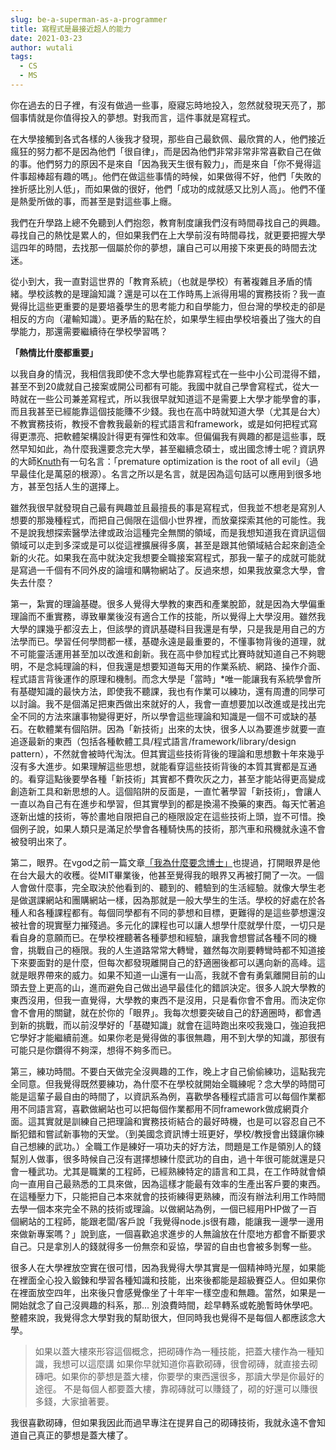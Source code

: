 ```yaml
---
slug: be-a-superman-as-a-programmer
title: 寫程式是最接近超人的能力
date: 2021-03-23
author: wutali
tags:
  - CS
  - MS
---
```

你在過去的日子裡，有沒有做過一些事，廢寢忘時地投入，忽然就發現天亮了，那個事情就是你值得投入的夢想。對我而言，這件事就是寫程式。

在大學接觸到各式各樣的人後我才發現，那些自己最欽佩、最欣賞的人，他們接近瘋狂的努力都不是因為他們「很自律」，而是因為他們非常非常非常喜歡自己在做的事。他們努力的原因不是來自「因為我天生很有毅力」，而是來自「你不覺得這件事超棒超有趣的嗎」。他們在做這些事情的時候，如果做得不好，他們「失敗的挫折感比別人低」，而如果做的很好，他們「成功的成就感又比別人高」。他們不僅是熱愛所做的事，而甚至是對這些事上癮。

我們在升學路上總不免聽到人們抱怨，教育制度讓我們沒有時間尋找自己的興趣。尋找自己的熱忱是累人的，但如果我們在上大學前沒有時間尋找，就更要把握大學這四年的時間，去找那一個屬於你的夢想，讓自己可以用接下來更長的時間去沈迷。

從小到大，我一直對這世界的「教育系統」（也就是學校）有著複雜且矛盾的情緒。學校該教的是理論知識？還是可以在工作時馬上派得用場的實務技術？我一直覺得比這些更重要的是要培養學生的思考能力和自學能力，但台灣的學校走的卻是相反的方向（灌輸知識）。更矛盾的點在於，如果學生經由學校培養出了強大的自學能力，那還需要繼續待在學校學習嗎？

**「熱情比什麼都重要」**

以我自身的情況，我相信我即使不念大學也能靠寫程式在一些中小公司混得不錯，甚至不到20歲就自己接案或開公司都有可能。我國中就自己學會寫程式，從大一時就在一些公司兼差寫程式，所以我很早就知道這不是需要上大學才能學會的事，而且我甚至已經能靠這個技能賺不少錢。我也在高中時就知道大學（尤其是台大）不教實務技術，教授不會教我最新的程式語言和framework，或是如何把程式寫得更漂亮、把軟體架構設計得更有彈性和效率。但偏偏我有興趣的都是這些事，既然早知如此，為什麼我還要念完大學，甚至繼續念碩士，或出國念博士呢？資訊界的大師[Knuth](https://en.wikipedia.org/wiki/Donald_Knuth)有一句名言：「premature optimization is the root of all evil」（過早最佳化是萬惡的根源）。名言之所以是名言，就是因為這句話可以應用到很多地方，甚至包括人生的選擇上。

雖然我很早就發現自己最有興趣並且最擅長的事是寫程式，但我並不想老是寫別人想要的那幾種程式，而把自己侷限在這個小世界裡，而放棄探索其他的可能性。我不是說我想探索醫學法律或政治這種完全無關的領域，而是我想知道我在資訊這個領域可以走到多深或是可以從這裡擴展得多廣，甚至是跟其他領域結合起來創造全新的火花。如果我在高中就決定我想要全職接案寫程式，那我一輩子的成就可能就是寫過一千個有不同外皮的論壇和購物網站了。反過來想，如果我放棄念大學，會失去什麼？

第一，紮實的理論基礎。很多人覺得大學教的東西和產業脫節，就是因為大學偏重理論而不重實務，導致畢業後沒有適合工作的技能，所以覺得上大學沒用。雖然我大學的課幾乎都沒去上，但該學的資訊基礎科目我還是有學，只是我是用自己的方法學而已。學習任何學問都一樣，基礎永遠是最重要的，不懂事物背後的道理，就不可能靈活運用甚至加以改進和創新。我在高中參加程式比賽時就知道自己不夠聰明，不是念純理論的料，但我還是想要知道每天用的作業系統、網路、操作介面、程式語言背後運作的原理和機制。而念大學是「當時」*唯一能讓我有系統學會所有基礎知識的最快方法，即使我不聽課，我也有作業可以練功，還有周遭的同學可以討論。我不是個滿足把東西做出來就好的人，我會一直想要加以改進或是找出完全不同的方法來讓事物變得更好，所以學會這些理論和知識是一個不可或缺的基石。在軟體業有個陷阱。因為「新技術」出來的太快，很多人以為要進步就要一直追逐最新的東西（包括各種軟體工具/程式語言/framework/library/design pattern），不然就會被時代淘汰。但其實這些技術背後的理論和思想數十年來幾乎沒有多大進步。如果理解這些思想，就能看穿這些技術背後的本質其實都是互通的。看穿這點後要學各種「新技術」其實都不費吹灰之力，甚至才能站得更高變成創造新工具和新思想的人。這個陷阱的反面是，一直忙著學習「新技術」，會讓人一直以為自己有在進步和學習，但其實學到的都是換湯不換藥的東西。每天忙著追逐新出爐的技術，等於畫地自限把自己的極限設定在這些技術上頭，豈不可惜。換個例子說，如果人類只是滿足於學會各種騎快馬的技術，那汽車和飛機就永遠不會被發明出來了。

第二，眼界。在vgod之前一篇文章[「我為什麼要念博士」](http://blog.vgod.tw/2012/03/20/why-i-do-phd/)也提過，打開眼界是他在台大最大的收穫。從MIT畢業後，他甚至覺得我的眼界又再被打開了一次。一個人會做什麼事，完全取決於他看到的、聽到的、體驗到的生活經驗。就像大學生老是做選課網站和團購網站一樣，因為那就是一般大學生的生活。學校的好處在於各種人和各種課程都有。每個同學都有不同的夢想和目標，更難得的是這些夢想還沒被社會的現實壓力摧殘過。多元化的課程也可以讓人想學什麼就學什麼，一切只是看自身的意願而已。在學校裡聽著各種夢想和經驗，讓我會想嘗試各種不同的機會，挑戰自己的極限。我的人生道路常常大轉彎，雖然每次剛要轉彎時都不知道接下來要面對的是什麼，但每次都發現離開自己的舒適圈後都可以邁向新的高峰。這就是眼界帶來的威力。如果不知道一山還有一山高，我就不會有勇氣離開目前的山頭去登上更高的山，進而避免自己做出過早最佳化的錯誤決定。很多人說大學教的東西沒用，但我一直覺得，大學教的東西不是沒用，只是看你會不會用。而決定你會不會用的關鍵，就在於你的「眼界」。我每次想要突破自己的舒適圈時，都會遇到新的挑戰，而以前沒學好的「基礎知識」就會在這時跑出來咬我幾口，強迫我把它學好才能繼續前進。如果你老是覺得做的事很無趣，用不到大學的知識，那很有可能只是你鑽得不夠深，想得不夠多而已。

第三，練功時間。不要白天做完全沒興趣的工作，晚上才自己偷偷練功，這點我完全同意。但我覺得既然要練功，為什麼不在學校就開始全職練呢？念大學的時間可能是這輩子最自由的時間了，以資訊系為例，喜歡學各種程式語言可以每個作業都用不同語言寫，喜歡做網站也可以把每個作業都用不同framework做成網頁介面。這其實就是訓練自己把理論和實務技術結合的最好時機，也是可以容忍自己不斷犯錯和嘗試新事物的天堂。（到美國念資訊博士班更好，學校/教授會出錢讓你練自己想練的武功。）全職工作是練好一項功夫的好方法，問題是工作是領別人的錢幫別人做事，很多時候自己沒有選擇想練什麼武功的自由，過十年很可能就還是只會一種武功。尤其是職業的工程師，已經熟練特定的語言和工具，在工作時就會傾向一直用自己最熟悉的工具來做，因為這樣才能最有效率的生產出客戶要的東西。在這種壓力下，只能把自己本來就會的技術練得更熟練，而沒有辦法利用工作時間去學一個本來完全不熟的技術或理論。以做網站為例，一個已經用PHP做了一百個網站的工程師，能跟老闆/客戶說「我覺得node.js很有趣，能讓我一邊學一邊用來做新專案嗎？」說到底，一個喜歡追求進步的人無論放在什麼地方都會不斷要求自己。只是拿別人的錢就得多一份無奈和妥協，學習的自由也會被多剝奪一些。

很多人在大學裡放空實在很可惜，因為我覺得大學其實是一個精神時光屋，如果能在裡面全心投入鍛鍊和學習各種知識和技能，出來後都能是超級賽亞人。但如果你在裡面放空四年，出來後只會感覺像坐了十年牢一樣空虛和無趣。當然，如果是一開始就念了自己沒興趣的科系，那... 別浪費時間，趁早轉系或乾脆暫時休學吧。整體來說，我覺得念大學對我的幫助很大，但同時我也覺得不是每個人都應該念大學。

> 如果以蓋大樓來形容這個概念，把砌磚作為一種技能，把蓋大樓作為一種知識，我想可以這麼講 如果你早就知道你喜歡砌磚，很會砌磚，就直接去砌磚吧。如果你的夢想是蓋大樓，你要學的東西還很多，那讀大學是你最好的途徑。 不是每個人都要蓋大樓，靠砌磚就可以賺錢了，砌的好還可以賺很多錢，大家搶著要。

我很喜歡砌磚，但如果我因此而過早專注在提昇自己的砌磚技術，我就永遠不會知道自己真正的夢想是蓋大樓了。